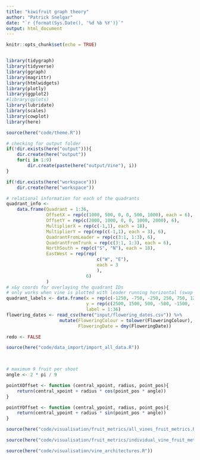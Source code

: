 ---
title: "kiwifruit graph theory"
author: "Patrick Snelgar"
date: "`r {format(Sys.Date(), '%d %b %Y')}`"
output: html_document
---

```{r setup, include=FALSE}
knitr::opts_chunk$set(echo = TRUE)


library(tidygraph)
library(tidyverse)
library(ggraph)
library(magrittr)
library(htmlwidgets)
library(plotly)
library(ggplot2)
#library(gplots)
library(lubridate)
library(scales)
library(cowplot)
library(here)

source(here("code/theme.R"))

# checking for output folder
if(!dir.exists(here("output"))){
	dir.create(here("output"))
	for(i in 1:9)
		dir.create(paste(here("output/Vine"), i))
} 

if(!dir.exists(here("workspace")))
	dir.create(here("workspace"))
```

```{r misc_data, echo = FALSE}
# relational information for each of the quadrants
quadrant_info <- 
	data.frame(Quadrant = 1:36,
			   OffsetX = rep(c(1000, 500, 0, 0, 500, 1000), each = 6),
			   OffsetY = rep(c(2000, 1000, 0, 0, 1000, 2000), 6),
			   MultiplierX = rep(c(-1,1), each = 18),
			   MultiplierY = rep(rep(c(-1,1), each = 3), 6),
			   QuadrantFromLeader = rep(c(3:1, 1:3), 6), 
			   QuadrantFromTrunk = rep(c(3:1, 1:3), each = 6),
			   NorthSouth = rep(c("S", "N"), each = 18),
			   EastWest = rep(rep(
		   						  c("W", "E"), 
		   						  each = 3
		   						  ),
			   			   	  6)
			   )
# x&y coords for overlaying the quadrant IDs
# only works when vine is plotted with leader running horizontal (swap x and y).
quadrant_labels <- data.frame(x = rep(c(-1250, -750, -250, 250, 750, 1250), each = 6),
							  y = rep(c(2500, 1500, 500, -500, -1500, -2500), 6),
							  label = 1:36)
flowering_dates <- read_csv(here("input/flowering_dates.csv")) %>%
					mutate(FloweringColour = tolower(FloweringColour),
						   FloweringDate = dmy(FloweringDate))
```

```{r vine_data_import, echo = FALSE}
redo <- FALSE

source(here("code/data_import/import_all_data.R"))

	


```

```{r functions, echo = FALSE}

# maximum 9 fruit per shoot
angle <- 2 * pi / 9

pointXOffset <- function (central_xpoint, radius, point_pos){
	return(central_xpoint + radius * cos(point_pos * angle))
}

pointYOffset <- function (central_ypoint, radius, point_pos){
	return(central_ypoint + radius * sin(point_pos * angle))
}

```

```{r all_vines_plot, echo = FALSE}


source(here("code/visualisation/fruit_metrics/all_vines_fruit_metrics.R"))

```

```{r individual_vine_fruit_metrics, echo = FALSE}


source(here("code/visualisation/fruit_metrics/individual_vine_fruit_metrics.R"))

```

```{r vine_architectures, echo = FALSE}


source(here("code/visualisation/vine_architectures.R"))

```